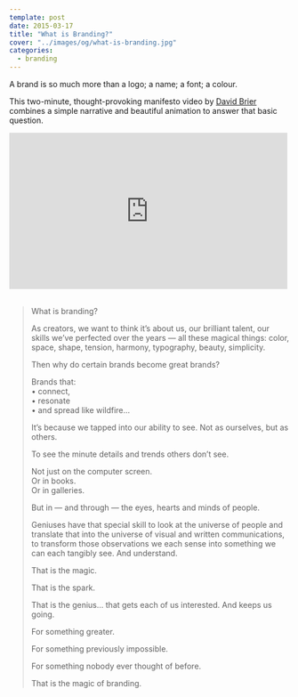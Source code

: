 ```yaml
---
template: post
date: 2015-03-17
title: "What is Branding?"
cover: "../images/og/what-is-branding.jpg"
categories:
  - branding
---
```




A brand is so much more than a logo; a name; a font; a colour.

This two-minute, thought-provoking manifesto video by [David Brier](http://www.risingabovethenoise.com/) combines a simple narrative and beautiful animation to answer that basic question.

<div class="videoWrapper">
  <iframe width="500" height="281" src="https://www.youtube.com/embed/uaGotppPsCs?feature=oembed" frameborder="0" allowfullscreen=""></iframe>
</div>
 
<blockquote>
  <p>What is branding?</p>
  <p>As creators, we want to think it’s about us, our brilliant talent, our skills we’ve perfected over the years — all these magical things: color, space, shape, tension, harmony, typography, beauty, simplicity.</p>
  <p>Then why do certain brands become great brands?</p>
  <p>Brands that:<br /> • connect,<br /> • resonate<br /> • and spread like wildfire…</p>
  <p>It’s because we tapped into our ability to see. Not as ourselves, but as others.</p>
  <p>To see the minute details and trends others don’t see.</p>
  <p>Not just on the computer screen.<br /> Or in books.<br /> Or in galleries.</p>
  <p>But in — and through — the eyes, hearts and minds of people.</p>
  <p>Geniuses have that special skill to look at the universe of people and translate that into the universe of visual and written communications, to transform those observations we each sense into something we can each tangibly see. And understand.</p>
  <p>That is the magic.</p>
  <p>That is the spark.</p>
  <p>That is the genius… that gets each of us interested. And keeps us going.</p>
  <p>For something greater.</p>
  <p>For something previously impossible.</p>
  <p>For something nobody ever thought of before.</p>
  <p>That is the magic of branding.</p>
</blockquote>
